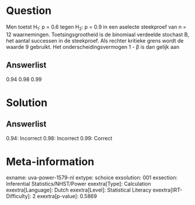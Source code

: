 Question
========

Men toetst H~1~: p = 0.6 tegen H~2~: p = 0.9 in een aselecte steekproef
van n = 12 waarnemingen. Toetsingsgrootheid is de binomiaal verdeelde
stochast B, het aantal successen in de steekproef. Als rechter kritieke
grens wordt de waarde 9 gebruikt. Het onderscheidingsvermogen 1 - β is
dan gelijk aan

Answerlist
----------

0.94
0.98
0.99

Solution
========

Answerlist
----------

0.94: Incorrect
0.98: Incorrect
0.99: Correct

Meta-information
================
exname: uva-power-1579-nl
extype: schoice
exsolution: 001
exsection: Inferential Statistics/NHST/Power
exextra[Type]: Calculation
exextra[Language]: Dutch
exextra[Level]: Statistical Literacy
exextra[IRT-Difficulty]: 2
exextra[p-value]: 0.5869

